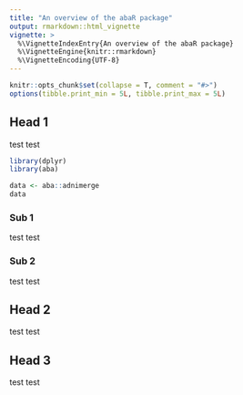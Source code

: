```yaml
---
title: "An overview of the abaR package"
output: rmarkdown::html_vignette
vignette: >
  %\VignetteIndexEntry{An overview of the abaR package}
  %\VignetteEngine{knitr::rmarkdown}
  %\VignetteEncoding{UTF-8}
---
```


```r
knitr::opts_chunk$set(collapse = T, comment = "#>")
options(tibble.print_min = 5L, tibble.print_max = 5L)
```

## Head 1

test test

```r
library(dplyr)
library(aba)

data <- aba::adnimerge
data
```

### Sub 1

test test

### Sub 2

test test

## Head 2

test test

## Head 3

test test
